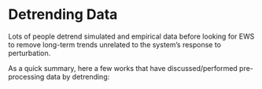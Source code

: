 # Detrending Data

Lots of people detrend simulated and empirical data before looking for EWS to remove long-term trends unrelated to the system's response to perturbation.

As a quick summary, here a few works that have discussed/performed pre-processing data by detrending:
